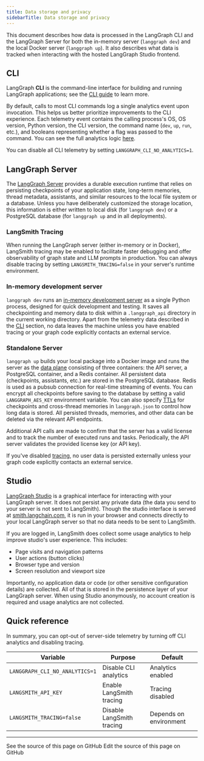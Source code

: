```yaml
---
title: Data storage and privacy
sidebarTitle: Data storage and privacy
---
```

This document describes how data is processed in the LangGraph CLI and the LangGraph Server for both the in-memory server (`langgraph dev`) and the local Docker server (`langgraph up`). It also describes what data is tracked when interacting with the hosted LangGraph Studio frontend.

## CLI

LangGraph **CLI** is the command-line interface for building and running LangGraph applications; see the [CLI guide](/langgraph-platform/langgraph-cli) to learn more.

By default, calls to most CLI commands log a single analytics event upon invocation. This helps us better prioritize improvements to the CLI experience. Each telemetry event contains the calling process's OS, OS version, Python version, the CLI version, the command name (`dev`, `up`, `run`, etc.), and booleans representing whether a flag was passed to the command. You can see the full analytics logic [here](https://github.com/langchain-ai/langgraph/blob/main/libs/cli/langgraph-cli/analytics.py).

You can disable all CLI telemetry by setting `LANGGRAPH_CLI_NO_ANALYTICS=1`.

<a id="in-memory-docker"></a>
## LangGraph Server

The [LangGraph Server](/langgraph-platform/langgraph-server) provides a durable execution runtime that relies on persisting checkpoints of your application state, long-term memories, thread metadata, assistants, and similar resources to the local file system or a database. Unless you have deliberately customized the storage location, this information is either written to local disk (for `langgraph dev`) or a PostgreSQL database (for `langgraph up` and in all deployments).

### LangSmith Tracing

When running the LangGraph server (either in-memory or in Docker), LangSmith tracing may be enabled to facilitate faster debugging and offer observability of graph state and LLM prompts in production. You can always disable tracing by setting `LANGSMITH_TRACING=false` in your server's runtime environment.

<a id="langgraph-dev"></a>
### In-memory development server

`langgraph dev` runs an [in-memory development server](/langgraph-platform/local-server) as a single Python process, designed for quick development and testing. It saves all checkpointing and memory data to disk within a `.langgraph_api` directory in the current working directory. Apart from the telemetry data described in the [CLI](#cli) section, no data leaves the machine unless you have enabled tracing or your graph code explicitly contacts an external service.

<a id="langgraph-up"></a>
### Standalone Server

`langgraph up` builds your local package into a Docker image and runs the server as the [data plane](/langgraph-platform/deployment-options#self-hosted) consisting of three containers: the API server, a PostgreSQL container, and a Redis container. All persistent data (checkpoints, assistants, etc.) are stored in the PostgreSQL database. Redis is used as a pubsub connection for real-time streaming of events. You can encrypt all checkpoints before saving to the database by setting a valid `LANGGRAPH_AES_KEY` environment variable. You can also specify [TTLs](/langgraph-platform/configure-ttl) for checkpoints and cross-thread memories in `langgraph.json` to control how long data is stored. All persisted threads, memories, and other data can be deleted via the relevant API endpoints.

Additional API calls are made to confirm that the server has a valid license and to track the number of executed runs and tasks. Periodically, the API server validates the provided license key (or API key).

If you've disabled [tracing](#langsmith-tracing), no user data is persisted externally unless your graph code explicitly contacts an external service.

## Studio

[LangGraph Studio](/langgraph-platform/langgraph-studio) is a graphical interface for interacting with your LangGraph server. It does not persist any private data (the data you send to your server is not sent to LangSmith). Though the studio interface is served at [smith.langchain.com](https://smith.langchain.com), it is run in your browser and connects directly to your local LangGraph server so that no data needs to be sent to LangSmith.

If you are logged in, LangSmith does collect some usage analytics to help improve studio's user experience. This includes:

* Page visits and navigation patterns
* User actions (button clicks)
* Browser type and version
* Screen resolution and viewport size

Importantly, no application data or code (or other sensitive configuration details) are collected. All of that is stored in the persistence layer of your LangGraph server. When using Studio anonymously, no account creation is required and usage analytics are not collected.

## Quick reference

In summary, you can opt-out of server-side telemetry by turning off CLI analytics and disabling tracing.

| Variable                       | Purpose                   | Default                          |
| ------------------------------ | ------------------------- | -------------------------------- |
| `LANGGRAPH_CLI_NO_ANALYTICS=1` | Disable CLI analytics     | Analytics enabled                |
| `LANGSMITH_API_KEY`            | Enable LangSmith tracing  | Tracing disabled                 |
| `LANGSMITH_TRACING=false`      | Disable LangSmith tracing | Depends on environment           |

---

<CardGroup cols={2}>
  <Card title="View Source" icon="eye" href="https://github.com/langchain-ai/docs/blob/main/src/langgraph-platform/data-storage-and-privacy.mdx">
    See the source of this page on GitHub
  </Card>
  <Card title="Edit Source" icon="pen-to-square" href="https://github.com/langchain-ai/docs/edit/main/src/langgraph-platform/data-storage-and-privacy.mdx">
    Edit the source of this page on GitHub
  </Card>
</CardGroup>
